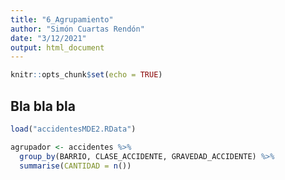 ```yaml
---
title: "6_Agrupamiento"
author: "Simón Cuartas Rendón"
date: "3/12/2021"
output: html_document
---
```


```r
knitr::opts_chunk$set(echo = TRUE)
```

## Bla bla bla

```r
load("accidentesMDE2.RData")
```

```r
agrupador <- accidentes %>% 
  group_by(BARRIO, CLASE_ACCIDENTE, GRAVEDAD_ACCIDENTE) %>% 
  summarise(CANTIDAD = n())
```

